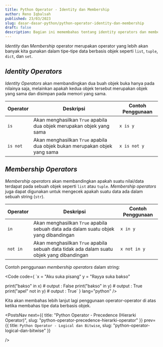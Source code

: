 ```yaml
---
title: Python Operator - Identity dan Membership
author: Reno Iqbalsah
published: 23/03/2023
slug: dasar-dasar-python/python-operator-identity-dan-membership
draft: false
description: Bagian ini memembahas tentang identity operators dan membership operators dalam bahasa pemrograman Python
---
```


_Identity_ dan _Membership_ operator merupakan operator yang lebih akan banyak kita gunakan dalam tipe-tipe data berbasis objek seperti `list`, `tuple`, `dict`, dan `set`.

## _Identity Operators_

_Identity Operators_ akan membandingkan dua buah objek buka hanya pada nilainya saja, melainkan apakah kedua objek tersebut merupakan objek yang sama dan disimpan pada memori yang
sama.

|Operator|Deskripsi|Contoh Penggunaan|
|---|---|---|
|`is`|Akan menghasilkan `True` apabila dua objek merupakan objek yang sama|`x is y`|
|`is not`|Akan menghasilkan `True` apabila dua objek bukan merupakan objek yang sama|`x is not y`|

## _Membership Operators_
_Membership operators_ akan membandingkan apakah suatu nilai/data terdapat pada sebuah objek seperti `list` atau `tuple`. _Membership operators_ juga dapat digunakan
untuk mengecek apakah suatu data ada dalam sebuah string (`str`).

|Operator|Deskripsi|Contoh Penggunaan|
|---|---|---|
|`in`|Akan menghasilkan `True` apabila sebuah data ada dalam suatu objek yang dibandingan|`x in y`|
|`not in`|Akan menghasilkan `True` apabila sebuah data tidak ada dalam suatu objek yang dibandingan|`x not in y`|

Contoh penggunaan _membership operators_ dalam string:

<Code
code={
`x = "Aku suka pisang"
y = "Rayya suka bakso"

print("bakso" in x) # output : False
print("bakso" in y) # output : True
print("apel" not in y) # output : True`
}
lang="python"
/>

Kita akan membahas lebih lanjut lagi penggunaan operator-operator di atas ketika membahas tipe data berbasis objek.

<PostsNav
  next={{
    title: "Python Operator - Precedence (Hierarki Operator)",
    slug: "python-operator-precedence-hierarki-operator"
  }}
  prev={{
    title: `Python Operator - Logical dan Bitwise`,
    slug: "python-operator-logical-dan-bitwise"
  }}
  
/>